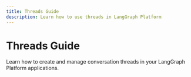 ```yaml
---
title: Threads Guide
description: Learn how to use threads in LangGraph Platform
---
```


# Threads Guide

Learn how to create and manage conversation threads in your LangGraph Platform applications. 